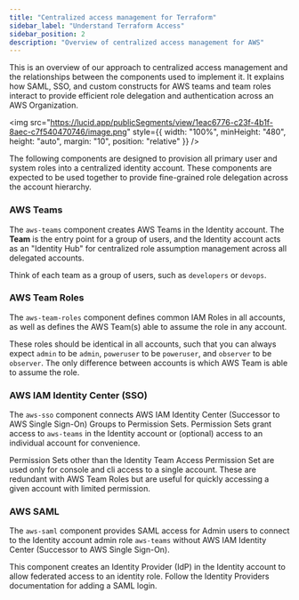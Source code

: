 ```yaml
---
title: "Centralized access management for Terraform"
sidebar_label: "Understand Terraform Access"
sidebar_position: 2
description: "Overview of centralized access management for AWS"
---
```


<Intro>
This is an overview of our approach to centralized access management and the relationships between the components used to implement it. It explains how SAML, SSO, and custom constructs for AWS teams and team roles interact to provide efficient role delegation and authentication across an AWS Organization.
</Intro>

<img
  src="https://lucid.app/publicSegments/view/1eac6776-c23f-4b1f-8aec-c7f540470746/image.png"
  style={{ width: "100%", minHeight: "480", height: "auto", margin: "10", position: "relative" }}
/>
<br />

The following components are designed to provision all primary user and system roles into a centralized identity
account. These components are expected to be used together to provide fine-grained role delegation across the account
hierarchy.

### AWS Teams

The `aws-teams` component creates AWS Teams in the Identity account. The **Team** is the entry point for a group of
users, and the Identity account acts as an "Identity Hub" for centralized role assumption management across all
delegated accounts.

Think of each team as a group of users, such as `developers` or `devops`.

### AWS Team Roles

The `aws-team-roles` component defines common IAM Roles in all accounts, as well as defines the AWS Team(s) able to
assume the role in any account.

These roles should be identical in all accounts, such that you can always expect `admin` to be `admin`, `poweruser` to
be `poweruser`, and `observer` to be `observer`. The only difference between accounts is which AWS Team is able to
assume the role.

### AWS IAM Identity Center (SSO)

The `aws-sso` component connects AWS IAM Identity Center (Successor to AWS Single Sign-On) Groups to Permission Sets.
Permission Sets grant access to `aws-teams` in the Identity account or (optional) access to an individual account for
convenience.

Permission Sets other than the Identity Team Access Permission Set are used only for console and cli access to a single
account. These are redundant with AWS Team Roles but are useful for quickly accessing a given account with limited
permission.

### AWS SAML

The `aws-saml` component provides SAML access for Admin users to connect to the Identity account admin role `aws-teams`
without AWS IAM Identity Center (Successor to AWS Single Sign-On).

This component creates an Identity Provider (IdP) in the Identity account to allow federated access to an identity role.
Follow the Identity Providers documentation for adding a SAML login.

